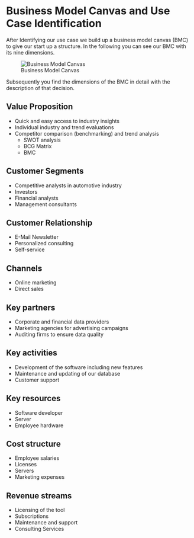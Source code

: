 # Business Model Canvas and Use Case Identification

After Identifying our use case we build up a business model canvas (BMC) to give our start up a structure. In the
following you can see our BMC with its nine dimensions.

![Business Model Canvas](/images/BMC.png)

Subsequently you find the dimensions of the BMC in detail with the description of that decision.

## Value Proposition
* Quick and easy access to industry insights
* Individual industry and trend evaluations
* Competitor comparison (benchmarking) and trend analysis
    + SWOT analysis
    + BCG Matrix
    + BMC

## Customer Segments
* Competitive analysts in automotive industry
* Investors
* Financial analysts
* Management consultants

## Customer Relationship
* E-Mail Newsletter
* Personalized consulting
* Self-service

## Channels
* Online marketing
* Direct sales

## Key partners
* Corporate and financial data providers
* Marketing agencies for advertising campaigns
* Auditing firms to ensure data quality

## Key activities
* Development of the software including new features
* Maintenance and updating of our database
* Customer support

## Key resources
* Software developer
* Server
* Employee hardware

## Cost structure
* Employee salaries
* Licenses
* Servers
* Marketing expenses

## Revenue streams
* Licensing of the tool
* Subscriptions
* Maintenance and support
* Consulting Services